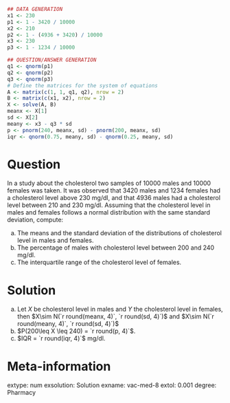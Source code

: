 
```r
## DATA GENERATION
x1 <- 230
p1 <- 1 - 3420 / 10000
x2 <- 210
p2 <- 1 - (4936 + 3420) / 10000
x3 <- 230
p3 <- 1 - 1234 / 10000

## QUESTION/ANSWER GENERATION
q1 <- qnorm(p1)
q2 <- qnorm(p2)
q3 <- qnorm(p3)
# Define the matrices for the system of equations
A <- matrix(c(1, 1, q1, q2), nrow = 2)
B <- matrix(c(x1, x2), nrow = 2)
X <- solve(A, B)
meanx <- X[1]
sd <- X[2]
meany <- x3 - q3 * sd 
p <- pnorm(240, meanx, sd) - pnorm(200, meanx, sd)
iqr <- qnorm(0.75, meany, sd) - qnorm(0.25, meany, sd)
```

Question
========
In a study about the cholesterol two samples of 10000 males and 10000 females was taken. It was observed that 3420 males and 1234 females had a cholesterol level above 230 mg/dl, and that 4936 males had a cholesterol level between 210 and 230 mg/dl. 
Assuming that the cholesterol level in males and females follows a normal distribution with the same standard deviation, compute:

a. The means and the standard deviation of the distributions of cholesterol level in males and females.
a. The percentage of males with cholesterol level between 200 and 240 mg/dl.
a. The interquartile range of the cholesterol level of females.

Solution
========
a. Let $X$ be cholesterol level in males and $Y$ the cholesterol level in females, then $X\sim N(`r round(meanx, 4)`, `r round(sd, 4)`)$ and $X\sim N(`r round(meany, 4)`, `r round(sd, 4)`)$
a. $P(200\leq X \leq 240) = `r round(p, 4)`$.
a. $IQR = `r round(iqr, 4)`$ mg/dl.

Meta-information 
================
extype: num
exsolution: Solution
exname: vac-med-8
extol: 0.001
degree: Pharmacy
 
